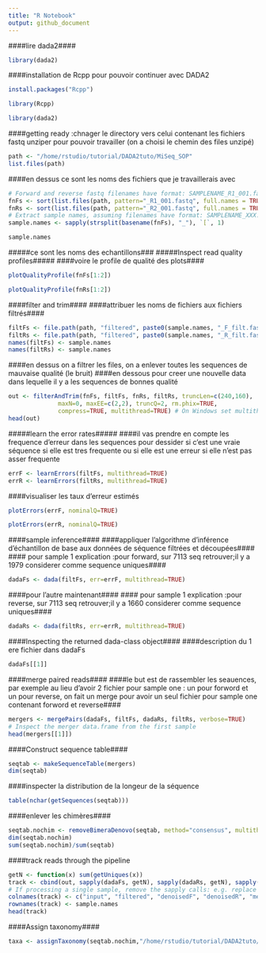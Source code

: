 ```yaml
---
title: "R Notebook"
output: github_document
---
```

####lire dada2####
```r
library(dada2)
```
####installation de Rcpp pour pouvoir continuer avec DADA2
```r
install.packages("Rcpp")
```
```r
library(Rcpp)
```
```r
library(dada2)
```
####getting ready :chnager le directory vers celui contenant les fichiers fastq unziper pour pouvoir travailler (on a choisi le chemin des files unzipé)
```r
path <- "/home/rstudio/tutorial/DADA2tuto/MiSeq_SOP"
list.files(path)
```
####en dessus ce sont les noms des fichiers que je travaillerais avec
```r
# Forward and reverse fastq filenames have format: SAMPLENAME_R1_001.fastq and SAMPLENAME_R2_001.fastq
fnFs <- sort(list.files(path, pattern="_R1_001.fastq", full.names = TRUE))
fnRs <- sort(list.files(path, pattern="_R2_001.fastq", full.names = TRUE))
# Extract sample names, assuming filenames have format: SAMPLENAME_XXX.fastq
sample.names <- sapply(strsplit(basename(fnFs), "_"), `[`, 1)
```
```r
sample.names
```
#####ce sont les noms des echantillons###
#####Inspect read quality profiles#####
####voire le profile de qualité des plots####
```r
plotQualityProfile(fnFs[1:2])
```
```r
plotQualityProfile(fnRs[1:2])
```
####filter and trim####
####attribuer les noms de fichiers aux fichiers filtrés####
```r
filtFs <- file.path(path, "filtered", paste0(sample.names, "_F_filt.fastq.gz"))
filtRs <- file.path(path, "filtered", paste0(sample.names, "_R_filt.fastq.gz"))
names(filtFs) <- sample.names
names(filtRs) <- sample.names
```
####en dessus on a filtrer les files, on a enlever toutes les sequences de mauvaise qualité (le bruit)
####en dessous pour creer une nouvelle data dans lequelle il y a les sequences de bonnes qualité
```r
out <- filterAndTrim(fnFs, filtFs, fnRs, filtRs, truncLen=c(240,160),
              maxN=0, maxEE=c(2,2), truncQ=2, rm.phix=TRUE,
              compress=TRUE, multithread=TRUE) # On Windows set multithread=FALSE
head(out)
```
#####learn the error rates#####
####il vas prendre en compte les frequence d'erreur dans les sequences pour dessider si c'est une vraie séquence si elle est tres frequente ou si elle est une erreur si elle n'est pas asser frequente
```r
errF <- learnErrors(filtFs, multithread=TRUE)
errR <- learnErrors(filtRs, multithread=TRUE)
```
####visualiser les taux d'erreur estimés
```r
plotErrors(errF, nominalQ=TRUE)
```
```r
plotErrors(errR, nominalQ=TRUE)
```
####sample inference####
####appliquer l'algorithme d'inférence d'échantillon de base aux données de séquence filtrées et découpées####
#### pour sample 1 explication :pour forward, sur 7113 seq retrouver;il y a 1979 considerer comme sequence uniques####
```r
dadaFs <- dada(filtFs, err=errF, multithread=TRUE)
```
####pour l'autre maintenant####
#### pour sample 1 explication :pour reverse, sur 7113 seq retrouver;il y a 1660 considerer comme sequence uniques####
```r
dadaRs <- dada(filtRs, err=errR, multithread=TRUE)
```
####Inspecting the returned dada-class object####
####description du 1 ere fichier dans dadaFs
```r
dadaFs[[1]]
```
####merge paired reads####
####le but est de rassembler les seauences, par exemple au lieu d'avoir 2 fichier pour sample one : un pour forword et un pour reverse, on fait un merge pour avoir un seul fichier pour sample one contenant forword et reverse####
```r
mergers <- mergePairs(dadaFs, filtFs, dadaRs, filtRs, verbose=TRUE)
# Inspect the merger data.frame from the first sample
head(mergers[[1]])
```
####Construct sequence table####
```r
seqtab <- makeSequenceTable(mergers)
dim(seqtab)
```
####inspecter la distribution de la longeur de la séquence
```r
table(nchar(getSequences(seqtab)))
```
####enlever les chimères####
```r
seqtab.nochim <- removeBimeraDenovo(seqtab, method="consensus", multithread=TRUE, verbose=TRUE)
dim(seqtab.nochim)
sum(seqtab.nochim)/sum(seqtab)
```
####track reads through the pipeline
```r
getN <- function(x) sum(getUniques(x))
track <- cbind(out, sapply(dadaFs, getN), sapply(dadaRs, getN), sapply(mergers, getN), rowSums(seqtab.nochim))
# If processing a single sample, remove the sapply calls: e.g. replace sapply(dadaFs, getN) with getN(dadaFs)
colnames(track) <- c("input", "filtered", "denoisedF", "denoisedR", "merged", "nonchim")
rownames(track) <- sample.names
head(track)
```
####Assign taxonomy####
```r
taxa <- assignTaxonomy(seqtab.nochim,"/home/rstudio/tutorial/DADA2tuto/tax/silva_nr_v132_train_set.fa.gz", multithread=TRUE)
```









